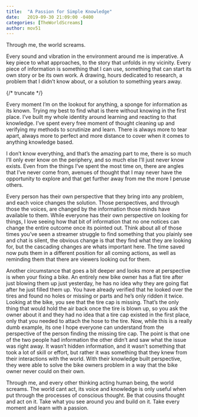 ```yaml
---
title:  "A Passion for Simple Knowledge"
date:   2019-09-30 21:09:00 -0400
categories: [TheWorldScreams]
author: mov51
---
```

Through me, the world screams.

Every sound and vibration in the environment around me is imperative. A key piece to what approaches, to the story that unfolds in my vicinity. Every piece of information is something that I can use, something that can start its own story or be its own work. A drawing, hours dedicated to research, a problem that I didn’t know about, or a solution to something years away.

{/* truncate */}

Every moment I’m on the lookout for anything, a sponge for information as its known. Trying my best to find what is there without knowing in the first place. I’ve built my whole identity around learning and reacting to that knowledge. I’ve spent every free moment of thought cleaning up and verifying my methods to scrutinize and learn. There is always more to tear apart, always more to perfect and more distance to cover when it comes to anything knowledge based.

I don’t know everything, and that’s the amazing part to me, there is so much I’ll only ever know on the periphery, and so much else I’ll just never know exists. Even from the things I’ve spent the most time on, there are angles that I’ve never come from, avenues of thought that I may never have the opportunity to explore and that get further away from me the more I peruse others.

Every person has their own perspective that they bring into any problem, and each voice changes the solution. Those perspectives, and through those the voices, are changed by the information those minds have available to them. While everyone has their own perspective on looking for things, I love seeing how that bit of information that no one notices can change the entire outcome once its pointed out.
Think about all of those times you’ve seen a streamer struggle to find something that you plainly see and chat is silent, the obvious change is that they find what they are looking for, but the cascading changes are whats important here. The time saved now puts them in a different position for all coming actions, as well as reminding them that there are viewers looking out for them.

Another circumstance that goes a bit deeper and looks more at perspective is when your fixing a bike. An entirely new bike owner has a flat tire after just blowing them up just yesterday, he has no idea why they are going flat after he just filled them up. You have already verified that he looked over the tires and found no holes or missing or parts and he’s only ridden it twice. Looking at the bike, you see that the tire cap is missing. That’s the only thing that would hold the air back once the tire is blown up, so you ask the owner about it and they had no idea that a tire cap existed in the first place, only that you needed to attach the hose to the tire.
Now, while this is a really dumb example, its one I hope everyone can understand from the perspective of the person finding the missing tire cap. The point is that one of the two people had information the other didn’t and saw what the issue was right away. It wasn’t hidden information, and it wasn’t something that took a lot of skill or effort, but rather it was something that they knew from their interactions with the world. With their knowledge built perspective, they were able to solve the bike owners problem in a way that the bike owner never could on their own.

Through me, and every other thinking acting human being, the world screams. The world cant act, its voice and knowledge is only useful when put through the processes of conscious thought. Be that cousins thought and act on it. Take what you see around you and build on it. Take every moment and learn with a passion.
